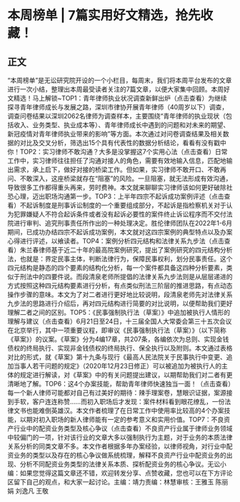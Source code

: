 # 本周榜单 | 7篇实用好文精选，抢先收藏！​
## 正文
“本周榜单”是无讼研究院开设的一个小栏目，每周末，我们将本周平台发布的文章进行一次小结，整理出本周最受读者关注的7篇文章，以便大家集中回顾。本周好文精选！马上解锁~TOP1：青年律师执业状况调查新鲜出炉（点击查看）为继续探寻青年律师成长与发展之路，深圳市律协开展青年律师（40周岁以下）调查，调查问卷结果以深圳2062名律师为调查样本，主要围绕“青年律师的执业现状（包括收入、业务类型、执业成本等）、青年律师成长中遇到的问题和对未来的期望、新冠疫情对青年律师执业带来的影响”等方面。本次通过对问卷调查结果及相关数据的对比及交叉分析，筛选出15个具有代表性的数据分析结论，看看有没有戳中你！TOP2：实习律师不敢沟通？大多是没掌握这7个实用心法（点击查看）日常工作中，实习律师往往担任了沟通对接人的角色，需要有效地输入信息，匹配地输出需求，承上启下，做好对接的桥梁工作。但如果，实习律师不敢开口、不敢再问、不敢深入，这座桥梁就存在“阻塞”的风险。一旦阻塞，就无法形成有效沟通，导致很多工作都得重头再来，劳时费神。本文就来聊聊实习律师该如何更好破除社恐心理，迈出职场沟通第一步。TOP3：上半年四宗不起诉成功案例评述（点击查看）不起诉制度是刑事诉讼制度的一个重要组成部分，不起诉是指检察机关对于认为犯罪嫌疑人不符合起诉条件或者没有起诉必要性的案件终止诉讼程序而不交付法院进行审判、追究刑事责任所作出的一种处理决定。胜伦律师团队在2022年1-6月期间，已成功办结四宗不起诉成功案例，本文就对这四宗案例的典型特点以及办案心得进行评述，以飨读者。TOP4：案例分析四元结构和法律关系九步法（点击查看）朱兰春律师基于近二十年的最高院案例研究，提出了案例研究的四元结构分析法，也就是：界定民事主体，判断法律行为，保障民事权利，划分民事责任。这个四元结构是静态的四个要素的结构化分析，每一个案件都具备这四种分析要素，类似于刑法中的四要件说。而段清泉老师所提倡的法律关系九步法则是从层层递进的方式按照这种四元结构要素进行分析，有点类似刑法三阶层的推进思路，有点动态操作步骤的意味。本文为了对二者进行更好地比较说明，段清泉老师先对法律关系九步法的思路进行介绍后，再对四元结构进行简要的对比说明，以便帮助我们更好理解二者之间的区别。TOP5：《民事强制执行法（草案）》中追加被执行人情形的理解与建议（点击查看）6月21日至24日，十三届全国人大常委会第三十五次会议在北京举行，其中一项重要议程，即审议《民事强制执行法（草案）》（以下简称《草案》）的议案。《草案》分为4编17章，共207条，各编依次为总则、实现金钱债权的终局执行、实现非金钱债权的终局执行、保全执行以及附则。本文通过表格对比的形式，就《草案》第十九条与现行《最高人民法院关于民事执行中变更、追加当事人若干问题的规定》（2020年12月23日修正）可以被追加为被执行人的主体的规定进行解读，对《草案》中的有关问题提出建议，以期帮助我们对二者有更清晰地了解。TOP6：这4个办案技能，帮助青年律师快速独当一面！（点击查看）每一个新人律师可能都对自己有过美好的期待：辣手理案卷，慧眼识证据，案源接到手软，客户连连称赞……而初入职场后才发现：案件材料看到眼花缭乱，一份法律文书也能难倒英雄汉。本文作者梳理了在日常工作中使用率比较高的4个办案技能，以期对初入职场的新人律师能有一定的参考意义和实用价值。TOP7：不良资产行业中的配资业务类型及核心争议（点击查看）不良资产行业属于律师业务领域中较偏门的一项，针对该行业的文章大多以强制执行为主题，对于业务的本质法律关系分析的同类文章不多。本文作者根据多年办案经验，以律师视角，对行业中配资业务的类型以及存在的核心争议做系统梳理，解释不良资产行业中配资业务的出现、分析不同配资业务类型的法律关系本质、探析配资业务的核心争议。无讼小编：如果您觉得这篇文章还不错，欢迎转发分享、点赞收藏，您也可以在下方评论区留下自己的观点，和大家一起讨论。主编：靖力责编：林慧审核：王雅玉 陈丽娟 刘逸凡 王敬